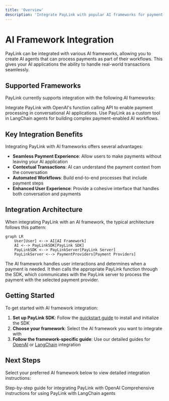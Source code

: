 ```yaml
---
title: 'Overview'
description: 'Integrate PayLink with popular AI frameworks for payment-enabled agents'
---
```


# AI Framework Integration

PayLink can be integrated with various AI frameworks, allowing you to create AI agents that can process payments as part of their workflows. This gives your AI applications the ability to handle real-world transactions seamlessly.

## Supported Frameworks

PayLink currently supports integration with the following AI frameworks:

<CardGroup cols={2}>
  <Card title="OpenAI" icon="openai" href="/ai-integration/openai">
    Integrate PayLink with OpenAI's function calling API to enable payment processing in conversational AI applications.
  </Card>
  <Card title="LangChain" icon="link-simple" href="/ai-integration/langchain">
    Use PayLink as a custom tool in LangChain agents for building complex payment-enabled AI workflows.
  </Card>
</CardGroup>

## Key Integration Benefits

Integrating PayLink with AI frameworks offers several advantages:

- **Seamless Payment Experience**: Allow users to make payments without leaving your AI application
- **Contextual Transactions**: AI can understand the payment context from the conversation
- **Automated Workflows**: Build end-to-end processes that include payment steps
- **Enhanced User Experience**: Provide a cohesive interface that handles both conversation and payments

## Integration Architecture

When integrating PayLink with an AI framework, the typical architecture follows this pattern:

```mermaid
graph LR
    User[User] <--> AI[AI Framework]
    AI <--> PayLinkSDK[PayLink SDK]
    PayLinkSDK <--> PayLinkServer[PayLink Server]
    PayLinkServer <--> PaymentProviders[Payment Providers]
```

The AI framework handles user interactions and determines when a payment is needed. It then calls the appropriate PayLink function through the SDK, which communicates with the PayLink server to process the payment with the selected payment provider.

## Getting Started

To get started with AI framework integration:

1. **Set up PayLink SDK**: Follow the [quickstart guide](/get-started/quickstart) to install and initialize the SDK
2. **Choose your framework**: Select the AI framework you want to integrate with
3. **Follow the framework-specific guide**: Use our detailed guides for [OpenAI](/ai-integration/openai) or [LangChain](/ai-integration/langchain) integration

## Next Steps

Select your preferred AI framework below to view detailed integration instructions:

<CardGroup cols={2}>
  <Card title="OpenAI Integration" icon="openai" href="/ai-integration/openai">
    Step-by-step guide for integrating PayLink with OpenAI
  </Card>
  <Card title="LangChain Integration" icon="link-simple" href="/ai-integration/langchain">
    Comprehensive instructions for using PayLink with LangChain agents
  </Card>
</CardGroup>
